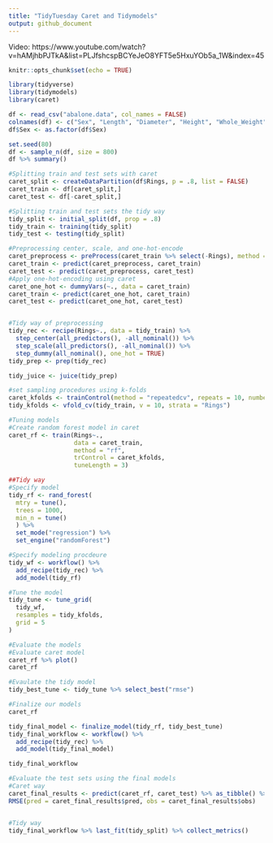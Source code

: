 ```yaml
---
title: "TidyTuesday Caret and Tidymodels"
output: github_document
---
```


Video: https://www.youtube.com/watch?v=hAMjhbPJTkA&list=PLJfshcspBCYeJeO8YFT5e5HxuYOb5a_1W&index=45

```r
knitr::opts_chunk$set(echo = TRUE)
```

```r
library(tidyverse)
library(tidymodels)
library(caret)

df <- read_csv("abalone.data", col_names = FALSE)
colnames(df) <- c("Sex", "Length", "Diameter", "Height", "Whole_Weight","Shucked_Weight", "Viscera_Weight", "Shell_Weight", "Rings")
df$Sex <- as.factor(df$Sex)

set.seed(80)
df <- sample_n(df, size = 800)
df %>% summary()
```

```r
#Splitting train and test sets with caret
caret_split <- createDataPartition(df$Rings, p = .8, list = FALSE)
caret_train <- df[caret_split,]
caret_test <- df[-caret_split,]

#Splitting train and test sets the tidy way
tidy_split <- initial_split(df, prop = .8)
tidy_train <- training(tidy_split)
tidy_test <- testing(tidy_split)
```


```r
#Preprocessing center, scale, and one-hot-encode
caret_preprocess <- preProcess(caret_train %>% select(-Rings), method = c("center", "scale"))
caret_train <- predict(caret_preprocess, caret_train)
caret_test <- predict(caret_preprocess, caret_test)
#Apply one-hot-encoding using caret
caret_one_hot <- dummyVars(~., data = caret_train)
caret_train <- predict(caret_one_hot, caret_train)
caret_test <- predict(caret_one_hot, caret_test)


#Tidy way of preprocessing
tidy_rec <- recipe(Rings~., data = tidy_train) %>% 
  step_center(all_predictors(), -all_nominal()) %>% 
  step_scale(all_predictors(), -all_nominal()) %>% 
  step_dummy(all_nominal(), one_hot = TRUE)
tidy_prep <- prep(tidy_rec)

tidy_juice <- juice(tidy_prep)
```


```r
#set sampling procedures using k-folds
caret_kfolds <- trainControl(method = "repeatedcv", repeats = 10, number = 10)
tidy_kfolds <- vfold_cv(tidy_train, v = 10, strata = "Rings")
```


```r
#Tuning models
#Create random forest model in caret
caret_rf <- train(Rings~.,
                  data = caret_train,
                  method = "rf",
                  trControl = caret_kfolds,
                  tuneLength = 3)

##Tidy way 
#Specify model
tidy_rf <- rand_forest(
  mtry = tune(),
  trees = 1000,
  min_n = tune()
  ) %>% 
  set_mode("regression") %>% 
  set_engine("randomForest")

#Specify modeling procdeure
tidy_wf <- workflow() %>% 
  add_recipe(tidy_rec) %>% 
  add_model(tidy_rf)

#Tune the model
tidy_tune <- tune_grid(
  tidy_wf,
  resamples = tidy_kfolds,
  grid = 5
)

```


```r
#Evaluate the models 
#Evaluate caret model
caret_rf %>% plot()
caret_rf

#Evaulate the tidy model
tidy_best_tune <- tidy_tune %>% select_best("rmse")
```

```r
#Finalize our models
caret_rf

tidy_final_model <- finalize_model(tidy_rf, tidy_best_tune)
tidy_final_workflow <- workflow() %>% 
  add_recipe(tidy_rec) %>% 
  add_model(tidy_final_model)

tidy_final_workflow
```



```r
#Evaluate the test sets using the final models
#Caret way
caret_final_results <- predict(caret_rf, caret_test) %>% as_tibble() %>% select(pred = 1) %>% cbind(caret_test %>% as_tibble() %>% select(obs = Rings))
RMSE(pred = caret_final_results$pred, obs = caret_final_results$obs)


#Tidy way 
tidy_final_workflow %>% last_fit(tidy_split) %>% collect_metrics()
```





















